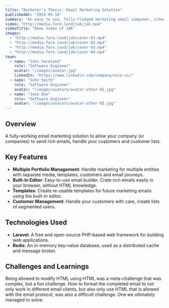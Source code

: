 ```yaml
---
title: "Bachelor's Thesis: Email Marketing Solution"
publishedAt: "2016-05-10"
summary: "An easy to use, fully-fledged marketing email composer, scheduler and customer management solution."
video: "http://media.fore.land/jak/jak.mp4"
videoTitle: "Demo Video of JAK"
images:
  - "http://media.fore.land/jak/cover-01.mp4"
  - "http://media.fore.land/jak/cover-02.mp4"
  - "http://media.fore.land/jak/cover-03.mp4"
  - "http://media.fore.land/jak/cover-04.mp4"
team:
  - name: "John Føreland"
    role: "Software Engineer"
    avatar: "/images/avatar.jpg"
    linkedIn: "https://www.linkedin.com/company/once-ui/"
  - name: "John Smith"
    role: "Software Engineer"
    avatar: "/images/avatars/avatar-other-01.jpg"
  - name: "Jane Doe"
    role: "Software Engineer"
    avatar: "/images/avatars/avatar-other-02.jpg"
---
```


## Overview

A fully-working email marketing solution to allow your company (or companies) to send rich emails, handle your customers and customer lists.

## Key Features

- **Multiple Portfolio Management**: Handle marketing for multiple entities with separate media, templates, customers and email joruneys.
- **Built-In Editor**: Easy-to-use email builder. Crate rich emails easily in your browser, without HTML knowledge.
- **Templates**: Create re-usable templates for future marketing emails using the built-in editor.
- **Customer Management**: Handle your customers with care, create lists of segmented users.

## Technologies Used

- **Laravel**: A free and open-source PHP-based web framework for building web applications.
- **Redis**: An in-memory key–value database, used as a distributed cache and message broker.

## Challenges and Learnings

Being allowed to modify HTML using HTML was a meta-challenge that was complex, but a fun challenge. How to format the completed email to not only work in different email clients, but also only use HTML that is allowed with the email protocol, was also a difficult challenge. One we ultimately managed to solve.
